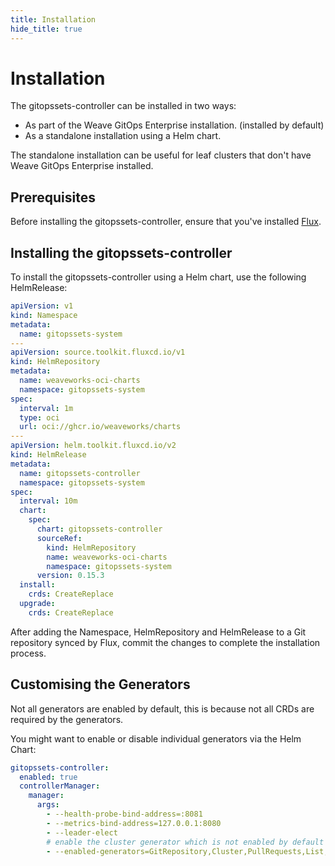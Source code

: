 ```yaml
---
title: Installation
hide_title: true
---
```



# Installation <TierLabel tiers="enterprise" />

The gitopssets-controller can be installed in two ways:

- As part of the Weave GitOps Enterprise installation. (installed by default)
- As a standalone installation using a Helm chart.

The standalone installation can be useful for leaf clusters that don't have Weave GitOps Enterprise installed.

## Prerequisites

Before installing the gitopssets-controller, ensure that you've installed [Flux](https://github.com/fluxcd/flux2).

## Installing the gitopssets-controller

To install the gitopssets-controller using a Helm chart, use the following HelmRelease:

```yaml
apiVersion: v1
kind: Namespace
metadata:
  name: gitopssets-system
---
apiVersion: source.toolkit.fluxcd.io/v1
kind: HelmRepository
metadata:
  name: weaveworks-oci-charts
  namespace: gitopssets-system
spec:
  interval: 1m
  type: oci
  url: oci://ghcr.io/weaveworks/charts
---
apiVersion: helm.toolkit.fluxcd.io/v2
kind: HelmRelease
metadata:
  name: gitopssets-controller
  namespace: gitopssets-system
spec:
  interval: 10m
  chart:
    spec:
      chart: gitopssets-controller
      sourceRef:
        kind: HelmRepository
        name: weaveworks-oci-charts
        namespace: gitopssets-system
      version: 0.15.3
  install:
    crds: CreateReplace
  upgrade:
    crds: CreateReplace
```

After adding the Namespace, HelmRepository and HelmRelease to a Git repository synced by Flux, commit the changes to complete the installation process.

## Customising the Generators

Not all generators are enabled by default, this is because not all CRDs are required by the generators.

You might want to enable or disable individual generators via the Helm Chart:

```yaml
gitopssets-controller:
  enabled: true
  controllerManager:
    manager:
      args:
        - --health-probe-bind-address=:8081
        - --metrics-bind-address=127.0.0.1:8080
        - --leader-elect
        # enable the cluster generator which is not enabled by default
        - --enabled-generators=GitRepository,Cluster,PullRequests,List,APIClient,Matrix,Config
```
